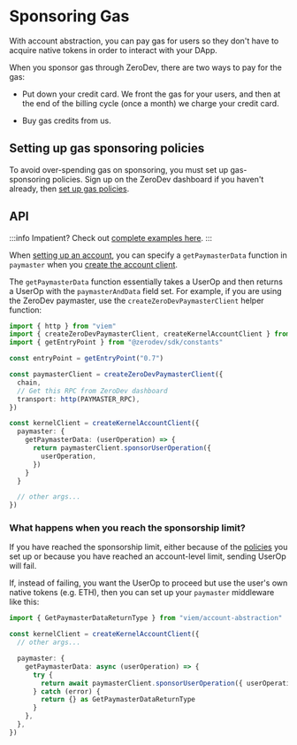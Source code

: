 # Sponsoring Gas

With account abstraction, you can pay gas for users so they don't have to acquire native tokens in order to interact with your DApp.

When you sponsor gas through ZeroDev, there are two ways to pay for the gas:

- Put down your credit card.  We front the gas for your users, and then at the end of the billing cycle (once a month) we charge your credit card.

- Buy gas credits from us.

## Setting up gas sponsoring policies

To avoid over-spending gas on sponsoring, you must set up gas-sponsoring policies.  Sign up on the ZeroDev dashboard if you haven't already, then [set up gas policies](/meta-infra/gas-policies).

## API

:::info
Impatient?  Check out [complete examples here](https://github.com/zerodevapp/zerodev-examples/blob/main/create-account/main.ts).
:::

When [setting up an account](/sdk/core-api/create-account), you can specify a `getPaymasterData` function in `paymaster` when you [create the account client](/sdk/core-api/create-account#create-an-account-client).

The `getPaymasterData` function essentially takes a UserOp and then returns a UserOp with the `paymasterAndData` field set.  For example, if you are using the ZeroDev paymaster, use the `createZeroDevPaymasterClient` helper function:

```typescript
import { http } from "viem"
import { createZeroDevPaymasterClient, createKernelAccountClient } from "@zerodev/sdk"
import { getEntryPoint } from "@zerodev/sdk/constants"

const entryPoint = getEntryPoint("0.7")

const paymasterClient = createZeroDevPaymasterClient({
  chain,
  // Get this RPC from ZeroDev dashboard
  transport: http(PAYMASTER_RPC),
})

const kernelClient = createKernelAccountClient({
  paymaster: {
    getPaymasterData: (userOperation) => {
      return paymasterClient.sponsorUserOperation({
        userOperation,
      })
    }
  }

  // other args...
})
```

### What happens when you reach the sponsorship limit?

If you have reached the sponsorship limit, either because of the [policies](/meta-infra/gas-policies) you set up or because you have reached an account-level limit, sending UserOp will fail.

If, instead of failing, you want the UserOp to proceed but use the user's own native tokens (e.g. ETH), then you can set up your `paymaster` middleware like this:

```ts
import { GetPaymasterDataReturnType } from "viem/account-abstraction"

const kernelClient = createKernelAccountClient({
  // other args...

  paymaster: {
    getPaymasterData: async (userOperation) => {
      try {
        return await paymasterClient.sponsorUserOperation({ userOperation })
      } catch (error) {
        return {} as GetPaymasterDataReturnType
      }
    },
  },
})
```